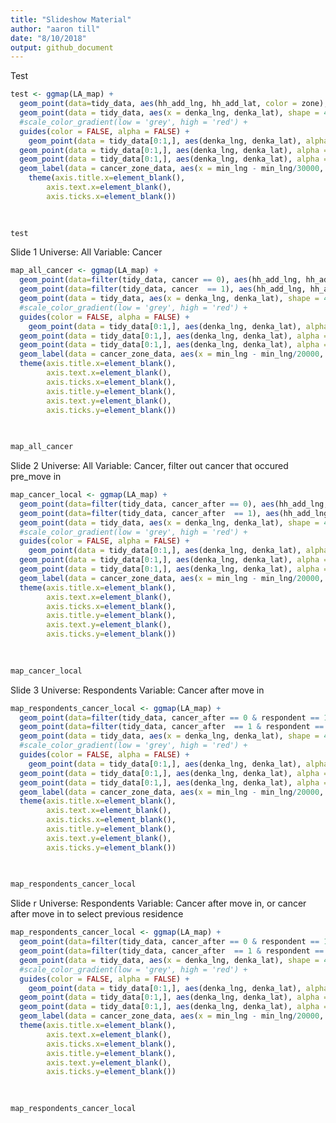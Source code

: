 ```yaml
---
title: "Slideshow Material"
author: "aaron till"
date: "8/10/2018"
output: github_document
---
```


Test

```r

test <- ggmap(LA_map) +
  geom_point(data=tidy_data, aes(hh_add_lng, hh_add_lat, color = zone), size = 4) +
  geom_point(data = tidy_data, aes(x = denka_lng, denka_lat), shape = 4, size = 3*4)+
  #scale_color_gradient(low = 'grey', high = 'red') +
  guides(color = FALSE, alpha = FALSE) +
    geom_point(data = tidy_data[0:1,], aes(denka_lng, denka_lat), alpha = 1, shape = 21,size = 56*4, stroke = 2)+
  geom_point(data = tidy_data[0:1,], aes(denka_lng, denka_lat), alpha = 1,shape = 21, size = 88*4, stroke = 2)+
  geom_point(data = tidy_data[0:1,], aes(denka_lng, denka_lat), alpha = 1, shape = 21, size = 134*4, stroke = 2) +
  geom_label(data = cancer_zone_data, aes(x = min_lng - min_lng/30000, y = 30.065, label = zone), size = 8) +
    theme(axis.title.x=element_blank(),
        axis.text.x=element_blank(),
        axis.ticks.x=element_blank())
  
  

test


```



Slide 1 
  Universe: All
  Variable: Cancer

```r

map_all_cancer <- ggmap(LA_map) +
  geom_point(data=filter(tidy_data, cancer == 0), aes(hh_add_lng, hh_add_lat), size = 1*4, fill = 'white', color = 'black', shape = 21) +
  geom_point(data=filter(tidy_data, cancer  == 1), aes(hh_add_lng, hh_add_lat), size = 1*4, color = 'red') +
  geom_point(data = tidy_data, aes(x = denka_lng, denka_lat), shape = 4, size = 3*4)+
  #scale_color_gradient(low = 'grey', high = 'red') +
  guides(color = FALSE, alpha = FALSE) +
    geom_point(data = tidy_data[0:1,], aes(denka_lng, denka_lat), alpha = 1, shape = 21,size = 56*4, stroke = 2)+
  geom_point(data = tidy_data[0:1,], aes(denka_lng, denka_lat), alpha = 1,shape = 21, size = 88*4, stroke = 2)+
  geom_point(data = tidy_data[0:1,], aes(denka_lng, denka_lat), alpha = 1, shape = 21, size = 134*4, stroke = 2) +
  geom_label(data = cancer_zone_data, aes(x = min_lng - min_lng/20000, y = 30.065, label = zone), size = 8) +
  theme(axis.title.x=element_blank(),
        axis.text.x=element_blank(),
        axis.ticks.x=element_blank(), 
        axis.title.y=element_blank(),
        axis.text.y=element_blank(),
        axis.ticks.y=element_blank())
  
  

map_all_cancer


```

Slide 2 
  Universe: All
  Variable: Cancer, filter out cancer that occured pre_move in

```r

map_cancer_local <- ggmap(LA_map) +
  geom_point(data=filter(tidy_data, cancer_after == 0), aes(hh_add_lng, hh_add_lat), size = 1*4, fill = 'white', color = 'black', shape = 21) +
  geom_point(data=filter(tidy_data, cancer_after  == 1), aes(hh_add_lng, hh_add_lat), size = 1*4, color = 'red') +
  geom_point(data = tidy_data, aes(x = denka_lng, denka_lat), shape = 4, size = 3*4)+
  #scale_color_gradient(low = 'grey', high = 'red') +
  guides(color = FALSE, alpha = FALSE) +
    geom_point(data = tidy_data[0:1,], aes(denka_lng, denka_lat), alpha = 1, shape = 21,size = 56*4, stroke = 2)+
  geom_point(data = tidy_data[0:1,], aes(denka_lng, denka_lat), alpha = 1,shape = 21, size = 88*4, stroke = 2)+
  geom_point(data = tidy_data[0:1,], aes(denka_lng, denka_lat), alpha = 1, shape = 21, size = 134*4, stroke = 2) +
  geom_label(data = cancer_zone_data, aes(x = min_lng - min_lng/20000, y = 30.065, label = zone), size = 8) +
  theme(axis.title.x=element_blank(),
        axis.text.x=element_blank(),
        axis.ticks.x=element_blank(), 
        axis.title.y=element_blank(),
        axis.text.y=element_blank(),
        axis.ticks.y=element_blank())
  
  

map_cancer_local

```



Slide 3 
  Universe: Respondents
  Variable: Cancer after move in

```r

map_respondents_cancer_local <- ggmap(LA_map) +
  geom_point(data=filter(tidy_data, cancer_after == 0 & respondent == 1), aes(hh_add_lng, hh_add_lat), size = 1*4, fill = 'white', color = 'black', shape = 21) +
  geom_point(data=filter(tidy_data, cancer_after  == 1 & respondent == 1), aes(hh_add_lng, hh_add_lat), size = 1*4, color = 'red') +
  geom_point(data = tidy_data, aes(x = denka_lng, denka_lat), shape = 4, size = 3*4)+
  #scale_color_gradient(low = 'grey', high = 'red') +
  guides(color = FALSE, alpha = FALSE) +
    geom_point(data = tidy_data[0:1,], aes(denka_lng, denka_lat), alpha = 1, shape = 21,size = 56*4, stroke = 2)+
  geom_point(data = tidy_data[0:1,], aes(denka_lng, denka_lat), alpha = 1,shape = 21, size = 88*4, stroke = 2)+
  geom_point(data = tidy_data[0:1,], aes(denka_lng, denka_lat), alpha = 1, shape = 21, size = 134*4, stroke = 2) +
  geom_label(data = cancer_zone_data, aes(x = min_lng - min_lng/20000, y = 30.065, label = zone), size = 8) +
  theme(axis.title.x=element_blank(),
        axis.text.x=element_blank(),
        axis.ticks.x=element_blank(), 
        axis.title.y=element_blank(),
        axis.text.y=element_blank(),
        axis.ticks.y=element_blank())
  
  

map_respondents_cancer_local

```


Slide r 
  Universe: Respondents
  Variable: Cancer after move in, or cancer after move in to select previous residence

```r

map_respondents_cancer_local <- ggmap(LA_map) +
  geom_point(data=filter(tidy_data, cancer_after == 0 & respondent == 1), aes(hh_add_lng, hh_add_lat), size = 1*4, fill = 'white', color = 'black', shape = 21) +
  geom_point(data=filter(tidy_data, cancer_after  == 1 & respondent == 1), aes(hh_add_lng, hh_add_lat), size = 1*4, color = 'red') +
  geom_point(data = tidy_data, aes(x = denka_lng, denka_lat), shape = 4, size = 3*4)+
  #scale_color_gradient(low = 'grey', high = 'red') +
  guides(color = FALSE, alpha = FALSE) +
    geom_point(data = tidy_data[0:1,], aes(denka_lng, denka_lat), alpha = 1, shape = 21,size = 56*4, stroke = 2)+
  geom_point(data = tidy_data[0:1,], aes(denka_lng, denka_lat), alpha = 1,shape = 21, size = 88*4, stroke = 2)+
  geom_point(data = tidy_data[0:1,], aes(denka_lng, denka_lat), alpha = 1, shape = 21, size = 134*4, stroke = 2) +
  geom_label(data = cancer_zone_data, aes(x = min_lng - min_lng/20000, y = 30.065, label = zone), size = 8) +
  theme(axis.title.x=element_blank(),
        axis.text.x=element_blank(),
        axis.ticks.x=element_blank(), 
        axis.title.y=element_blank(),
        axis.text.y=element_blank(),
        axis.ticks.y=element_blank())
  
  

map_respondents_cancer_local

```
